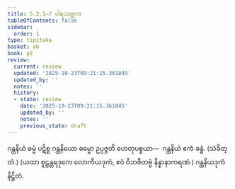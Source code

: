 ```yaml
---
title: 5.2.1–7 ဝါရသတ္တက
tableOfContents: false
sidebar:
  order: 1
type: tipitaka
basket: ab
book: p2
review:
  current: review
  updated: '2025-10-23T09:21:15.361845'
  updated_by: ''
  notes: ''
  history:
  - state: review
    date: '2025-10-23T09:21:15.361845'
    updated_by: ''
    notes: ''
    previous_state: draft
---
```



<ReviewStatus review={frontmatter.review} showDetails={true} />

<HypothesisAnnotation frontmatter={frontmatter} />

<DynamicBreadcrumb />

<Division number="44" book="p2" e="ch" v="38" p="171">

<Paragraph number="1716" book="p2">
ဂန္ထနိယံ ဓမ္မံ ပဋိစ္စ ဂန္ထနိယော ဓမ္မော ဥပ္ပဇ္ဇတိ ဟေတုပစ္စယာ—  ဂန္ထနိယံ ဧကံ ခန္ဓံ. (သံခိတ္တံ.)
</Paragraph>

<Paragraph number="1717" book="p2">
(ယထာ စူဠန္တရဒုကေ လောကိယဒုကံ, ဧဝံ ဝိဘဇိတဗ္ဗံ နိန္နာနာကရဏံ.)

</Paragraph>
</Division>

<Paragraph number="1718" type="center" book="p2">
ဂန္ထနိယဒုကံ နိဋ္ဌိတံ.
</Paragraph>